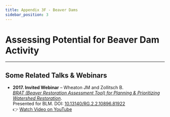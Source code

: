 ---
title: Appendix 3F - Beaver Dams
sidebar_position: 3
---

# Assessing Potential for Beaver Dam Activity

---

## Some Related Talks & Webinars

- **2017. Invited Webinar** – Wheaton JM and Zollitsch B.  
  [*BRAT (Beaver Restoration Assessment Tool) for Planning & Prioritizing Watershed Restoration*](https://www.researchgate.net/publication/316796241_BRAT_Beaver_Restoration_Assessment_Tool_for_Planning_Prioritizing_Watershed_Restoration).  
  Presented for BLM. DOI: [10.13140/RG.2.2.10896.81922](http://dx.doi.org/10.13140/RG.2.2.10896.81922)  
  👉 [Watch Video on YouTube](https://youtu.be/e28Ix-08PdM)


<YouTubeEmbed videoId="e28Ix-08PdM" title="BRAT Webinar: Beaver Restoration Assessment Tool" width={560} height={315} />
